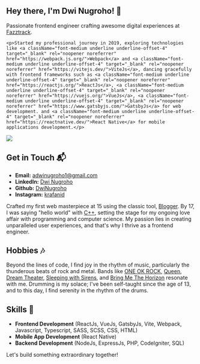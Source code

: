 ## Hey there, I'm Dwi Nugroho! 👋

<div className="flex flex-col-reverse md:flex-row gap-8 -mt-8 md:-mt-4">
  <div>
    <p>Passionate frontend engineer crafting awesome digital experiences at <a className="font-medium underline underline-offset-4" target="_blank" rel="noopener noreferrer" href="https://fazztrack.com/">Fazztrack</a>.</p>

    <p>Started my professional journey in 2019, exploring technologies like <a className="font-medium underline underline-offset-4" target="_blank" rel="noopener noreferrer" href="https://webpack.js.org/">Webpack</a> and <a className="font-medium underline underline-offset-4" target="_blank" rel="noopener noreferrer" href="https://vitejs.dev/">ViteJs</a>, dancing gracefully with frontend frameworks such as <a className="font-medium underline underline-offset-4" target="_blank" rel="noopener noreferrer" href="https://reactjs.org/">ReactJs</a>, <a className="font-medium underline underline-offset-4" target="_blank" rel="noopener noreferrer" href="https://vuejs.org/">VueJs</a>, <a className="font-medium underline underline-offset-4" target="_blank" rel="noopener noreferrer" href="https://www.gatsbyjs.com/">GatsbyJs</a> for web development. and <a className="font-medium underline underline-offset-4" target="_blank" rel="noopener noreferrer" href="https://reactnative.dev/">React Native</a> for mobile applications development.</p>

  </div>
  <Image
    src='/images/avatar.png'
    width={520}
    height={520}
  />
</div>

## Get in Touch 📬

- **Email:** adwinugroho1@gmail.com
- **LinkedIn:** [Dwi Nugroho](https://www.linkedin.com/in/dwi-nugroho/)
- **Github:** [DwiNugroho](https://github.com/DwiNugroho)
- **Instagram:** [krafanid](https://www.instagram.com/krafanid/)

Crafted my first web masterpiece at 15 using the classic tool, [Blogger](https://www.blogger.com/). By 17, I was saying "hello world" with [C++](https://www.cplusplus.com/info/description/), setting the stage for my ongoing love affair with programming and computer science. My passion lies in creating unparalleled user experiences, and that's why I thrive as a frontend engineer.

## Hobbies 🎶

Beyond the lines of code, I find joy in the rhythm of music, particularly the thunderous beats of rock and metal. Bands like [ONE OK ROCK](https://www.youtube.com/user/ONEOKROCKchannel), [Queen](https://www.youtube.com/user/queenofficial), [Dream Theater](https://www.youtube.com/user/dreamtheater), [Sleeping with Sirens](https://www.youtube.com/user/SleepingWithSirens), and [Bring Me The Horizon](https://www.youtube.com/user/BMTHchannel) resonate with me. Drumming is my solace; I've been self-taught since the age of 13, and to this day, I find serenity in the rhythm of the drums.

## Skills 🚀

- <b>Frontend Development</b> (ReactJs, VueJs, GatsbyJs, Vite, Webpack, Javascript,
  Typescript, SASS, SCSS, CSS, HTML)
- <b>Mobile App Development</b> (React Native)
- <b>Backend Development</b> (NodeJs, ExpressJs, PHP, CodeIgniter, SQL)

Let's build something extraordinary together!
